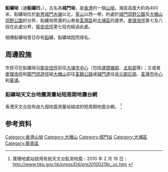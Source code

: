 '''鉛礦坳'''（通'''鉛礦凹'''，{{lang-en|'''Lead Mine Pass'''}}），古名為'''城門坳'''，是[[香港|香港]]的一個[[山坳|山坳]]，海拔高度大約為400米，鉛礦坳位於[[新界|新界]][[城門水塘|城門水塘]]以北，[[草山_(香港)|草山]]以西一帶，約處於[[城門郊野公園|城門郊野公園]]及[[大帽山郊野公園|大帽山郊野公園]]的分界，鉛礦坳旁邊的山脊是[[荃灣區|荃灣區]]和[[大埔區|大埔區]]的邊界。[[麥理浩徑|麥理浩徑]]第七及八段在此處分界，[[衛奕信徑|衛奕信徑]]第七段也經過此處。

相傳鉛礦坳昔日存有[[鉛|鉛]]礦，鉛礦坳因而得名。

==周邊設施==
市民可在鉛礦坳沿[[衛奕信徑|衛奕信徑]]前往[[大埔市中心|大埔市中心]]（包括[[運頭塘邨|運頭塘邨]]、[[太和邨|太和邨]]等）；又或者[[麥理浩徑|麥理浩徑]]和[[龍門郊遊徑|龍門郊遊徑]]經[[大帽山|大帽山]]前往[[荃錦公路|荃錦公路]]或[[城門道|城門道]]往返[[元朗|元朗]][[石崗|石崗]]、[[荃灣市中心|荃灣市中心]]和[[葵涌|葵涌]]。

=== 鉛礦坳天文台地震測量站短周期地震台網 ===
香港天文台設有由九個地震測量站組成的短周期地震台網。 <ref>寶珊地震站啟用有助天文台監測地震﹝2010 年 2 月 18 日﹞ http://www.hko.gov.hk/press/D4/pre20100218c_uc.htm {{Wayback|url=http://www.hko.gov.hk/press/D4/pre20100218c_uc.htm |date=20191026083921 }}</ref>

==参考资料==
{{reflist}}

{{香港天文台短週期地震台網}}
{{HK-geo-stub}}

[[Category:香港山坳|Category:香港山坳]]
[[Category:大帽山|Category:大帽山]]
[[Category:城門谷|Category:城門谷]]
[[Category:大埔區|Category:大埔區]]
[[Category:葵青區|Category:葵青區]]